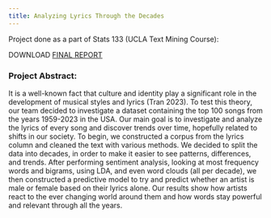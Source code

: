```yaml
---
title: Analyzing Lyrics Through the Decades
---
```


Project done as a part of Stats 133 (UCLA Text Mining Course):

DOWNLOAD [FINAL REPORT](/STATS133_Report.pdf)

### Project Abstract:
It is a well-known fact that culture and identity play a significant role in the development of
musical styles and lyrics (Tran 2023). To test this theory, our team decided to investigate a dataset
containing the top 100 songs from the years 1959-2023 in the USA. Our main goal is to investigate
and analyze the lyrics of every song and discover trends over time, hopefully related to shifts in
our society. To begin, we constructed a corpus from the lyrics column and cleaned the text with
various methods. We decided to split the data into decades, in order to make it easier to see
patterns, differences, and trends. After performing sentiment analysis, looking at most frequency
words and bigrams, using LDA, and even word clouds (all per decade), we then constructed a
predictive model to try and predict whether an artist is male or female based on their lyrics alone.
Our results show how artists react to the ever changing world around them and how words stay
powerful and relevant through all the years.